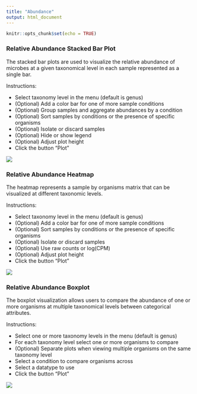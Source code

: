 ```yaml
---
title: "Abundance"
output: html_document
---
```


```r
knitr::opts_chunk$set(echo = TRUE)
```

### Relative Abundance Stacked Bar Plot

The stacked bar plots are used to visualize the relative abundance of microbes at a given taxonomical level in each sample represented as a single bar.

Instructions:

* Select taxonomy level in the menu (default is genus)
* (Optional) Add a color bar for one of more sample conditions
* (Optional) Group samples and aggregate abundances by a condition
* (Optional) Sort samples by conditions or the presence of specific organisms
* (Optional) Isolate or discard samples
* (Optional) Hide or show legend
* (Optional) Adjust plot height
* Click the button "Plot"

![](https://github.com/compbiomed/materials/blob/master/animalcules/fig_047.png?raw=true)

### Relative Abundance Heatmap

The heatmap represents a sample by organisms matrix that can be visualized at different taxonomic levels.

Instructions:

* Select taxonomy level in the menu (default is genus)
* (Optional) Add a color bar for one of more sample conditions
* (Optional) Sort samples by conditions or the presence of specific organisms
* (Optional) Isolate or discard samples
* (Optional) Use raw counts or log(CPM)
* (Optional) Adjust plot height
* Click the button "Plot"

![](https://github.com/compbiomed/materials/blob/master/animalcules/fig_048.png?raw=true)

### Relative Abundance Boxplot

The boxplot visualization allows users to compare the abundance of one or more organisms at multiple taxonomical levels between categorical attributes.

Instructions:

* Select one or more taxonomy levels in the menu (default is genus)
* For each taxonomy level select one or more organisms to compare
* (Optional) Separate plots when viewing multiple organisms on the same taxonomy level
* Select a condition to compare organisms across
* Select a datatype to use
* Click the button "Plot"

![](https://github.com/compbiomed/materials/blob/master/animalcules/fig_049.png?raw=true)